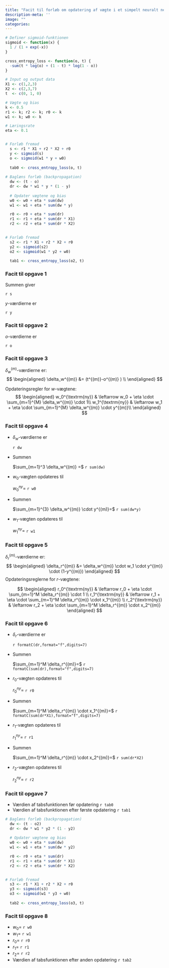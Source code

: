 ```yaml
---
title: "Facit til forløb om opdatering af vægte i et simpelt neuralt netværk med ét skjulte lag"
description-meta: ''
image: ""
categories:
---
```


```r

# Definer sigmoid-funktionen
sigmoid <- function(x) {
  1 / (1 + exp(-x))
}

cross_entropy_loss <- function(o, t) {
  -sum(t * log(o) + (1 - t) * log(1 - o))
}

# Input og output data
X1 <- c(1,2,3)
X2 <- c(2,3,7)
t  <- c(0, 1, 0)

# Vægte og bias
k <- 0.5
r1 <- k; r2 <- k; r0 <- k
w1 <- k; w0 <- k

# Læringsrate
eta <- 0.1


# Forløb fremad
  s <- r1 * X1 + r2 * X2 + r0
  y <- sigmoid(s)
  o <- sigmoid(w1 * y + w0)
  
  tab0 <- cross_entropy_loss(o, t) 
  
# Baglæns forløb (backpropagation)
  dw <- (t - o)
  dr <- dw * w1 * y * (1 - y)
  
  # Opdater vægtene og bias
  w0 <- w0 + eta * sum(dw)
  w1 <- w1 + eta * sum(dw * y)

  r0 <- r0 + eta * sum(dr)
  r1 <- r1 + eta * sum(dr * X1)
  r2 <- r2 + eta * sum(dr * X2)

  
# Forløb fremad
  s2 <- r1 * X1 + r2 * X2 + r0
  y2 <- sigmoid(s2)
  o2 <- sigmoid(w1 * y2 + w0)
  
  tab1 <- cross_entropy_loss(o2, t) 
```  

::: {.callout-note collapse="true" appearance="minimal"}  
### Facit til opgave 1
Summen giver 

`r s` 


$y$-værdierne er

`r y`

:::

::: {.callout-note collapse="true" appearance="minimal"}  
### Facit til opgave 2
$o$-værdierne er 

`r o`
:::

::: {.callout-note collapse="true" appearance="minimal"}  
### Facit til opgave 3
$\delta_w^{(m)}$-værdierne er:
   $$
   \begin{aligned}
   \delta_w^{(m)} &= (t^{(m)}-o^{(m)} )  \\
   \end{aligned}
   $$

  Opdateringsregler for $w$-vægtene:
   $$
   \begin{aligned}
   w_0^{\textrm{ny}} & \leftarrow w_0 + \eta \cdot \sum_{m=1}^{M} \delta_w^{(m)} \cdot 1\\
   w_1^{\textrm{ny}} & \leftarrow w_1 + \eta \cdot \sum_{m=1}^{M} \delta_w^{(m)} \cdot y^{(m)}\\
   \end{aligned}
   $$
:::

::: {.callout-note collapse="true" appearance="minimal"}  
### Facit til opgave 4
* $\delta_w$-værdierne er 

   `r dw`

* Summen 

    $\sum_{m=1}^3 \delta_w^{(m)} =$ `r sum(dw)`
    

* $w_0$-vægten opdateres til

   $w_{0}^{ny}=$ `r w0` 

* Summen 

    $\sum_{m=1}^{3} \delta_w^{(m)} \cdot y^{(m)}=$ `r sum(dw*y)`

* $w_1$-vægten opdateres til

   $w_{1}^{ny}=$ `r w1` 
:::

::: {.callout-note collapse="true" appearance="minimal"}  
### Facit til opgave 5

$\delta_r^{(m)}$-værdierne er:
$$
   \begin{aligned}
   \delta_r^{(m)} &= \delta_w^{(m)} \cdot w_1 \cdot y^{(m)} \cdot (1-y^{(m)})
   \end{aligned}
   $$
Opdateringsreglerne for $r$-vægtene:

$$
   \begin{aligned}
   r_0^{\textrm{ny}} & \leftarrow  r_0 + \eta \cdot \sum_{m=1}^M \delta_r^{(m)} \cdot 1 \\
   r_1^{\textrm{ny}} & \leftarrow  r_1 + \eta \cdot \sum_{m=1}^M \delta_r^{(m)} \cdot x_1^{(m)} \\
   r_2^{\textrm{ny}} & \leftarrow  r_2 + \eta \cdot \sum_{m=1}^M \delta_r^{(m)} \cdot x_2^{(m)}
   \end{aligned}
   $$
:::

::: {.callout-note collapse="true" appearance="minimal"}  
### Facit til opgave 6
* $\delta_r$-værdierne er 

   `r formatC(dr,format="f",digits=7)`
   
* Summen 

   $\sum_{m=1}^M \delta_r^{(m)}=$ `r formatC(sum(dr),format="f",digits=7)`
   
* $r_0$-vægten opdateres til

   $r_{0}^{ny}=$ `r r0` 

* Summen 

   $\sum_{m=1}^M \delta_r^{(m)} \cdot x_1^{(m)}=$ `r formatC(sum(dr*X1),format="f",digits=7)`

* $r_1$-vægten opdateres til

   $r_{1}^{ny}=$ `r r1`

* Summen 

   $\sum_{m=1}^M \delta_r^{(m)} \cdot x_2^{(m)}=$ `r sum(dr*X2)`
   
* $r_2$-vægten opdateres til

   $r_{2}^{ny}=$ `r r2`
:::

::: {.callout-note collapse="true" appearance="minimal"}  
### Facit til opgave 7
* Værdien af tabsfunktionen før opdatering `r tab0`
* Værdien af tabsfunktionen efter første opdatering `r tab1`
:::

```r


# Baglæns forløb (backpropagation)
  dw <- (t - o2)
  dr <- dw * w1 * y2 * (1 - y2)
  
  # Opdater vægtene og bias
  w0 <- w0 + eta * sum(dw)
  w1 <- w1 + eta * sum(dw * y2)

  r0 <- r0 + eta * sum(dr)
  r1 <- r1 + eta * sum(dr * X1)
  r2 <- r2 + eta * sum(dr * X2)

  
# Forløb fremad
  s3 <- r1 * X1 + r2 * X2 + r0
  y3 <- sigmoid(s3)
  o3 <- sigmoid(w1 * y3 + w0)
  
  tab2 <- cross_entropy_loss(o3, t) 
```  

::: {.callout-note collapse="true" appearance="minimal"}  
### Facit til opgave 8
* $w_0 =$ `r w0`
* $w_1 =$ `r w1`
* $r_0 =$ `r r0`
* $r_1 =$ `r r1`
* $r_2 =$ `r r2`
* Værdien af tabsfunktionen efter anden opdatering `r tab2`

:::